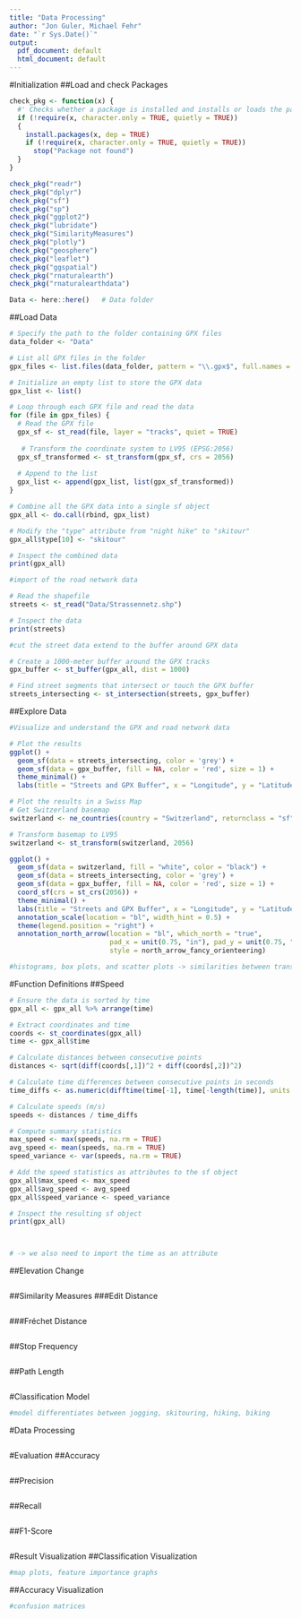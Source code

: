 ```yaml
---
title: "Data Processing"
author: "Jon Guler, Michael Fehr"
date: "`r Sys.Date()`"
output:
  pdf_document: default
  html_document: default
---
```


#Initialization
##Load and check Packages
```r

check_pkg <- function(x) {
  #' Checks whether a package is installed and installs or loads the package
  if (!require(x, character.only = TRUE, quietly = TRUE))
  {
    install.packages(x, dep = TRUE)
    if (!require(x, character.only = TRUE, quietly = TRUE))
      stop("Package not found")
  }
}

check_pkg("readr")
check_pkg("dplyr")
check_pkg("sf")
check_pkg("sp")
check_pkg("ggplot2")
check_pkg("lubridate")
check_pkg("SimilarityMeasures")
check_pkg("plotly")
check_pkg("geosphere")
check_pkg("leaflet")
check_pkg("ggspatial")
check_pkg("rnaturalearth")
check_pkg("rnaturalearthdata")

Data <- here::here()   # Data folder
```

##Load Data
```r
# Specify the path to the folder containing GPX files
data_folder <- "Data"

# List all GPX files in the folder
gpx_files <- list.files(data_folder, pattern = "\\.gpx$", full.names = TRUE)

# Initialize an empty list to store the GPX data
gpx_list <- list()

# Loop through each GPX file and read the data
for (file in gpx_files) {
  # Read the GPX file
  gpx_sf <- st_read(file, layer = "tracks", quiet = TRUE)
  
   # Transform the coordinate system to LV95 (EPSG:2056)
  gpx_sf_transformed <- st_transform(gpx_sf, crs = 2056)
  
  # Append to the list
  gpx_list <- append(gpx_list, list(gpx_sf_transformed))
}

# Combine all the GPX data into a single sf object
gpx_all <- do.call(rbind, gpx_list)

# Modify the "type" attribute from "night hike" to "skitour"
gpx_all$type[10] <- "skitour"

# Inspect the combined data
print(gpx_all)
```

```r
#import of the road network data

# Read the shapefile
streets <- st_read("Data/Strassennetz.shp")

# Inspect the data
print(streets)
```

```r
#cut the street data extend to the buffer around GPX data

# Create a 1000-meter buffer around the GPX tracks
gpx_buffer <- st_buffer(gpx_all, dist = 1000)

# Find street segments that intersect or touch the GPX buffer
streets_intersecting <- st_intersection(streets, gpx_buffer)
```

##Explore Data
```r
#Visualize and understand the GPX and road network data

# Plot the results
ggplot() +
  geom_sf(data = streets_intersecting, color = 'grey') +
  geom_sf(data = gpx_buffer, fill = NA, color = 'red', size = 1) +
  theme_minimal() +
  labs(title = "Streets and GPX Buffer", x = "Longitude", y = "Latitude")

# Plot the results in a Swiss Map
# Get Switzerland basemap
switzerland <- ne_countries(country = "Switzerland", returnclass = "sf")

# Transform basemap to LV95
switzerland <- st_transform(switzerland, 2056)

ggplot() +
  geom_sf(data = switzerland, fill = "white", color = "black") +
  geom_sf(data = streets_intersecting, color = 'grey') +
  geom_sf(data = gpx_buffer, fill = NA, color = 'red', size = 1) +
  coord_sf(crs = st_crs(2056)) +
  theme_minimal() +
  labs(title = "Streets and GPX Buffer", x = "Longitude", y = "Latitude") +
  annotation_scale(location = "bl", width_hint = 0.5) +
  theme(legend.position = "right") +
  annotation_north_arrow(location = "bl", which_north = "true", 
                         pad_x = unit(0.75, "in"), pad_y = unit(0.75, "in"),
                         style = north_arrow_fancy_orienteering)

#histograms, box plots, and scatter plots -> similarities between transportation modes

```

#Function Definitions
##Speed
```r
# Ensure the data is sorted by time
gpx_all <- gpx_all %>% arrange(time)

# Extract coordinates and time
coords <- st_coordinates(gpx_all)
time <- gpx_all$time

# Calculate distances between consecutive points
distances <- sqrt(diff(coords[,1])^2 + diff(coords[,2])^2)

# Calculate time differences between consecutive points in seconds
time_diffs <- as.numeric(difftime(time[-1], time[-length(time)], units = "secs"))

# Calculate speeds (m/s)
speeds <- distances / time_diffs

# Compute summary statistics
max_speed <- max(speeds, na.rm = TRUE)
avg_speed <- mean(speeds, na.rm = TRUE)
speed_variance <- var(speeds, na.rm = TRUE)

# Add the speed statistics as attributes to the sf object
gpx_all$max_speed <- max_speed
gpx_all$avg_speed <- avg_speed
gpx_all$speed_variance <- speed_variance

# Inspect the resulting sf object
print(gpx_all)



# -> we also need to import the time as an attribute
```

##Elevation Change
```r

```

##Similarity Measures
###Edit Distance
```r

```

###Fréchet Distance
```r

```

##Stop Frequency
```r

```

##Path Length
```r

```

#Classification Model
```r
#model differentiates between jogging, skitouring, hiking, biking

```

#Data Processing
```r

```

#Evaluation
##Accuracy
```r

```

##Precision
```r

```

##Recall
```r

```

##F1-Score
```r

```

#Result Visualization
##Classification Visualization
```r
#map plots, feature importance graphs

```

##Accuracy Visualization
```r
#confusion matrices

```
